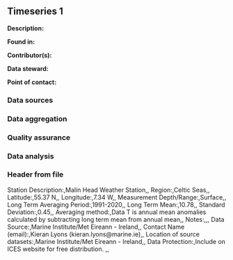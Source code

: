 ## Timeseries 1

**Description:** 


**Found in:**

**Contributor(s):**

**Data steward:**

**Point of contact:**

### Data sources

### Data aggregation

### Quality assurance

### Data analysis

### Header from file
Station Description:,Malin Head Weather Station,,
Region:,Celtic Seas,,
Latitude:,55.37 N,,
Longitude:,7.34 W,,
Measurement Depth/Range:,Surface,,
Long Term Averaging Period:,1991-2020,,
Long Term Mean:,10.78,,
Standard Deviation:,0.45,,
Averaging method:,Data T is annual mean anomalies calculated by subtracting long term mean from annual mean,,
Notes:,,,
Data Source:,Marine Institute/Met Eireann - Ireland,,
Contact Name (email):,Kieran Lyons (kieran.lyons@marine.ie),,
Location of source datasets:,Marine Institute/Met Eireann - Ireland,,
Data Protection:,Include on ICES website for free distribution. ,,
